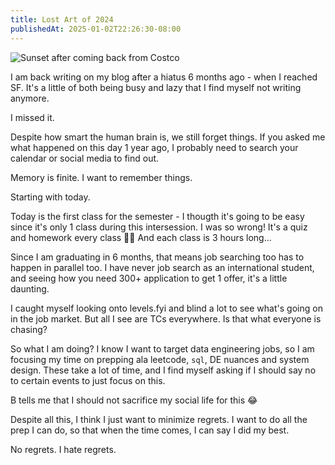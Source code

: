 ```yaml
---
title: Lost Art of 2024
publishedAt: 2025-01-02T22:26:30-08:00
---
```


<Image src="/images/sf-sunset.png" alt="Sunset after coming back from Costco" />

I am back writing on my blog after a hiatus 6 months ago - when I reached SF. It's a little of both being busy and lazy that I find myself not writing anymore.

I missed it.

Despite how smart the human brain is, we still forget things. If you asked me what happened on this day 1 year ago, I probably need to search your calendar or social media to find out.

Memory is finite. I want to remember things.

Starting with today.

Today is the first class for the semester - I thougth it's going to be easy since it's only 1 class during this intersession. I was so wrong! It's a quiz and homework every class 😮‍💨 And each class is 3 hours long...

Since I am graduating in 6 months, that means job searching too has to happen in parallel too. I have never job search as an international student, and seeing how you need 300+ application to get 1 offer, it's a little daunting.

I caught myself looking onto levels.fyi and blind a lot to see what's going on in the job market. But all I see are TCs everywhere. Is that what everyone is chasing?

So what I am doing? I know I want to target data engineering jobs, so I am focusing my time on prepping ala leetcode, `sql`, DE nuances and system design. These take a lot of time, and I find myself asking if I should say no to certain events to just focus on this.

B tells me that I should not sacrifice my social life for this 😂

Despite all this, I think I just want to minimize regrets. I want to do all the prep I can do, so that when the time comes, I can say I did my best.

No regrets. I hate regrets.
